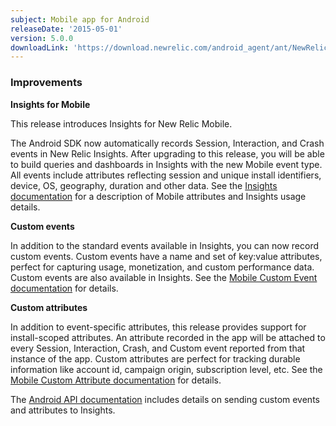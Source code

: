 ```yaml
---
subject: Mobile app for Android
releaseDate: '2015-05-01'
version: 5.0.0
downloadLink: 'https://download.newrelic.com/android_agent/ant/NewRelic_Android_Agent_5.0.0.zip'
---
```


### Improvements

**Insights for Mobile**

This release introduces Insights for New Relic Mobile.

The Android SDK now automatically records Session, Interaction, and Crash events in New Relic Insights. After upgrading to this release, you will be able to build queries and dashboards in Insights with the new Mobile event type. All events include attributes reflecting session and unique install identifiers, device, OS, geography, duration and other data. See the [Insights documentation](/docs/insights/new-relic-insights/decorating-events/insights-attributes#mobile-defaults) for a description of Mobile attributes and Insights usage details.

**Custom events**

In addition to the standard events available in Insights, you can now record custom events. Custom events have a name and set of key:value attributes, perfect for capturing usage, monetization, and custom performance data. Custom events are also available in Insights. See the [Mobile Custom Event documentation](/docs/insights/new-relic-insights/adding-querying-data/custom-attributes-events-new-relic-mobile#What-are-events-in-New-Relic-Mobile?) for details.

**Custom attributes**

In addition to event-specific attributes, this release provides support for install-scoped attributes. An attribute recorded in the app will be attached to every Session, Interaction, Crash, and Custom event reported from that instance of the app. Custom attributes are perfect for tracking durable information like account id, campaign origin, subscription level, etc. See the [Mobile Custom Attribute documentation](/docs/insights/new-relic-insights/adding-querying-data/custom-attributes-events-new-relic-mobile#What-are-attributes?) for details.

The [Android API documentation](/docs/mobile-monitoring/mobile-sdk-api/new-relic-mobile-sdk-api/working-android-sdk-api#attributes-events-insights) includes details on sending custom events and attributes to Insights.
